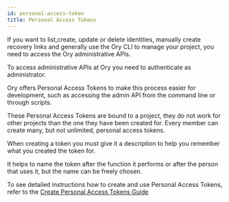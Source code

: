 ```yaml
---
id: personal-access-token
title: Personal Access Tokens
---
```


If you want to list,create, update or delete identities, manually create recovery links and generally use the Ory CLI to manage your project, you need to access the Ory administrative APIs.

To access administrative APIs at Ory you need to authenticate as administrator. 

Ory offers Personal Access Tokens to make this process easier for development, such as accessing the admin API from the command line or through scripts.

These Personal Access Tokens are bound to a project, they do not work for other projects than the one they have been created for.
Every member can create many, but not unlimited, personal access tokens. 

When creating a token you must give it a description to help you remember what you created the token for.

It helps to name the token after the function it performs or after the person that uses it, but the name can be freely chosen.

To see detailed instructions how to create and use Personal Access Tokens, refer to the [Create Personal Access Tokens Guide](../guides/create-personal-access-tokens.mdx)